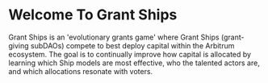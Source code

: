# Welcome To Grant Ships

Grant Ships is an 'evolutionary grants game' where Grant Ships (grant-giving subDAOs) compete to best deploy capital within the Arbitrum ecosystem.
The goal is to continually improve how capital is allocated by learning which Ship models are most effective, who the talented actors are, and which allocations resonate with voters.
